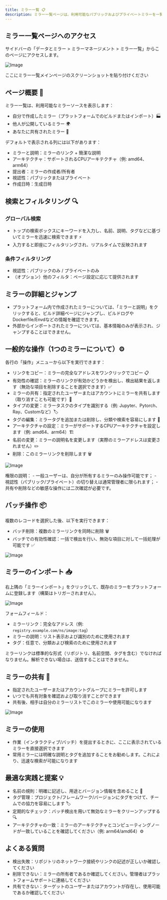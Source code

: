```yaml
---
title: ミラー一覧 📋
description: ミラー一覧ページは、利用可能なパブリックおよびプライベートミラーを一覧表示し、検索・フィルタリング、共有、タグおよびアーキテクチャ管理、バッチ操作およびインポートなどの機能をサポートしています。
---
```


## ミラー一覧ページへのアクセス

サイドバーの「データとミラー > ミラーマネージメント > ミラー一覧」からこのページにアクセスします。

![Image](./img/imagelist-homepage.png)

 ここにミラー一覧メインページのスクリーンショットを貼り付けください 

## ページ概要 🎯

ミラー一覧は、利用可能なミラーソースを表示します：
- 自分で作成したミラー（プラットフォームでのビルドまたはインポート）🏭
- 他人が公開しているミラー 🌍
- あなたに共有されたミラー 🤝

デフォルトで表示される列には以下があります：
- ミラーと説明：ミラーのリンク + 簡潔な説明
- アーキテクチャ：サポートされるCPUアーキテクチャ（例: amd64、arm64）
- 提出者：ミラーの作成者/所有者
- 視認性：パブリックまたはプライベート
- 作成日時：生成日時

## 検索とフィルタリング 🔍

### グローバル検索
- トップの検索ボックスにキーワードを入力し、名前、説明、タグなどに基づいてミラーを迅速に検索できます ⚡
- 入力すると即座にフィルタリングされ、リアルタイムで反映されます

### 条件フィルタリング
- 視認性：パブリックのみ / プライベートのみ
- （オプション）他のフィルタ：ページ設定に応じて提供されます

## ミラーの詳細とジャンプ

- プラットフォーム内で作成されたミラーについては、「ミラーと説明」をクリックすると、ビルド詳細ページにジャンプし、ビルドログやDockerfile/Envdなどの情報を確認できます。
- 外部からインポートされたミラーについては、基本情報のみが表示され、ジャンプすることはできません。

## 一般的な操作（1つのミラーについて）⚙️

各行の「操作」メニューから以下を実行できます：

- リンクをコピー：ミラーの完全なアドレスをワンクリックでコピー 📋
- 有効性の確認：ミラーのリンクが有効かどうかを検出し、検出結果を返します（無効な項目を削除することを選択できます）✅
- ミラーの共有：指定されたユーザーまたはアカウントにミラーを共有します（取り消すことも可能です）🤝
- タイプの変更：ミラータスクのタイプを識別する（例: Jupyter、Pytorch、Ray、Customなど）🏷️
- タグの編集：ミラータグを追加または削除し、分類や検索を容易にします 🔖
- アーキテクチャの設定：ミラーがサポートするCPUアーキテクチャを設定します（例: amd64、arm64）🏗️
- 名前の変更：ミラーの説明名を変更します（実際のミラーアドレスは変更されません）✏️
- 削除：このミラーリンクを削除します 🗑️

![Image](./img/imagelist-actions.png)

<Callout type="info">
権限の説明：
- 一般ユーザーは、自分が所有するミラーのみ操作可能です；
- 視認性（パブリック/プライベート）の切り替えは通常管理者に限られます；
- 共有や削除などの敏感な操作には二次確認が必要です。
</Callout>

## バッチ操作 📦

複数のレコードを選択した後、以下を実行できます：

- バッチ削除：複数のミラーリンクを同時に削除 🗑️
- バッチでの有効性確認：一括で検出を行い、無効な項目に対して一括処理が可能です ✅

![Image](./img/imagelist-batch.png)

## ミラーのインポート 📥

右上隅の「ミラーインポート」をクリックして、既存のミラーをプラットフォームに登録します（構築はトリガーされません）。

![Image](./img/imagelist-import.png)

フォームフィールド：
- ミラーリンク：完全なアドレス（例: `registry.example.com/ns/image:tag`）
- ミラーの説明：リスト表示および識別のために使用されます
- タグ：任意で、分類および検索のために使用されます

<Callout type="warning">
ミラーリンクは標準的な形式（リポジトリ、名前空間、タグを含む）でなければなりません。解析できない場合は、送信することはできません。
</Callout>

## ミラーの共有 🤝

- 指定されたユーザーまたはアカウントグループにミラーを許可します
- いつでも共有対象を確認および取り消すことができます
- 共有後、相手は自分のミラーリストでこのミラーや使用可能になります

![Image](./img/imagelist-sharing.png)

## ミラーの使用

- 作業（インタラクティブ/バッチ）を提出するときに、ここに表示されているミラーを直接選択できます
- 常用ミラーには明確な説明とタグを追加することをお勧めします。これにより、迅速な検索が可能になります

## 最適な実践と提案 💡

- 名前の規則：明確に記述し、用途とバージョン情報を含めること 📝
- タグ管理：プロジェクト/フレームワーク/バージョンにタグをつけて、チームでの協力を容易にします 🏷️
- 定期的なチェック：バッチ検出を用いて無効なミラーをクリーンアップする 🔍
- アーキテクチャの一致：ミラーのアーキテクチャとコンピューティングノードが一致していることを確認してください（例: arm64/amd64）⚙️

## よくある質問

- 検出失敗：リポジトリのネットワーク接続やリンクの記述が正しいか確認してください
- 削除できない：ミラーの所有者であるか確認してください。管理者はプラットフォームサポートに連絡してください
- 共有できない：ターゲットのユーザーまたはアカウントが存在し、使用可能であるか確認してください